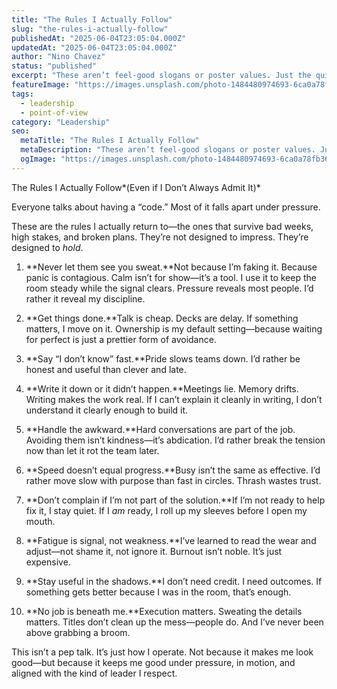 ```yaml
---
title: "The Rules I Actually Follow"
slug: "the-rules-i-actually-follow"
publishedAt: "2025-06-04T23:05:04.000Z"
updatedAt: "2025-06-04T23:05:04.000Z"
author: "Nino Chavez"
status: "published"
excerpt: "These aren’t feel-good slogans or poster values. Just the quiet rules that have kept me useful, sane, and steady—even when the pressure’s high and the spotlight’s off."
featureImage: "https://images.unsplash.com/photo-1484480974693-6ca0a78fb36b?crop=entropy&cs=tinysrgb&fit=max&fm=jpg&ixid=M3wxMTc3M3wwfDF8c2VhcmNofDIwfHxydWxlc3xlbnwwfHx8fDE3NDkwNzgxOTF8MA&ixlib=rb-4.1.0&q=80&w=2000"
tags:
  - leadership
  - point-of-view
category: "Leadership"
seo:
  metaTitle: "The Rules I Actually Follow"
  metaDescription: "These aren’t feel-good slogans or poster values. Just the quiet rules that have kept me useful, sane, and steady—even when the pressure’s high and the spotlight’s off."
  ogImage: "https://images.unsplash.com/photo-1484480974693-6ca0a78fb36b?crop=entropy&cs=tinysrgb&fit=max&fm=jpg&ixid=M3wxMTc3M3wwfDF8c2VhcmNofDIwfHxydWxlc3xlbnwwfHx8fDE3NDkwNzgxOTF8MA&ixlib=rb-4.1.0&q=80&w=2000"
---
```


The Rules I Actually Follow*(Even if I Don’t Always Admit It)*

Everyone talks about having a “code.”
Most of it falls apart under pressure.

These are the rules I actually return to—the ones that survive bad weeks, high stakes, and broken plans. They’re not designed to impress. They’re designed to *hold*.

1. **Never let them see you sweat.**Not because I’m faking it. Because panic is contagious.
Calm isn’t for show—it’s a tool. I use it to keep the room steady while the signal clears. Pressure reveals most people. I’d rather it reveal my discipline.

2. **Get things done.**Talk is cheap. Decks are delay. If something matters, I move on it.
Ownership is my default setting—because waiting for perfect is just a prettier form of avoidance.

3. **Say “I don’t know” fast.**Pride slows teams down. I’d rather be honest and useful than clever and late.

4. **Write it down or it didn’t happen.**Meetings lie. Memory drifts. Writing makes the work real.
If I can’t explain it cleanly in writing, I don’t understand it clearly enough to build it.

5. **Handle the awkward.**Hard conversations are part of the job. Avoiding them isn’t kindness—it’s abdication.
I’d rather break the tension now than let it rot the team later.

6. **Speed doesn’t equal progress.**Busy isn’t the same as effective.
I’d rather move slow with purpose than fast in circles. Thrash wastes trust.

7. **Don’t complain if I’m not part of the solution.**If I’m not ready to help fix it, I stay quiet.
If I *am* ready, I roll up my sleeves before I open my mouth.

8. **Fatigue is signal, not weakness.**I’ve learned to read the wear and adjust—not shame it, not ignore it.
Burnout isn’t noble. It’s just expensive.

9. **Stay useful in the shadows.**I don’t need credit. I need outcomes.
If something gets better because I was in the room, that’s enough.

10. **No job is beneath me.**Execution matters. Sweating the details matters.
Titles don’t clean up the mess—people do. And I’ve never been above grabbing a broom.

This isn’t a pep talk. It’s just how I operate.
Not because it makes me look good—but because it keeps me good under pressure, in motion, and aligned with the kind of leader I respect.
